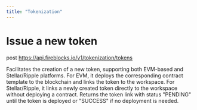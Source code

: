 ```yaml
---
title: "Tokenization"
---
```

  
  # Issue a new token

post https://api.fireblocks.io/v1/tokenization/tokens

Facilitates the creation of a new token, supporting both EVM-based and Stellar/Ripple platforms. For EVM, it deploys the corresponding contract template to the blockchain and links the token to the workspace. For Stellar/Ripple, it links a newly created token directly to the workspace without deploying a contract. Returns the token link with status "PENDING" until the token is deployed or "SUCCESS" if no deployment is needed.